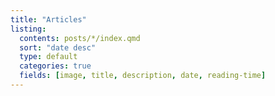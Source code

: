 ```yaml
---
title: "Articles"
listing:
  contents: posts/*/index.qmd
  sort: "date desc"
  type: default
  categories: true
  fields: [image, title, description, date, reading-time]
---
```



<!-- <style> -->
<!--   body { -->
<!--   background-image: url("https://wallpapercave.com/wp/wp7560421.jpg"); -->
<!--   background-size: cover; -->
<!--   background-repeat: no-repeat; -->
<!-- } -->

<!-- </style> -->


